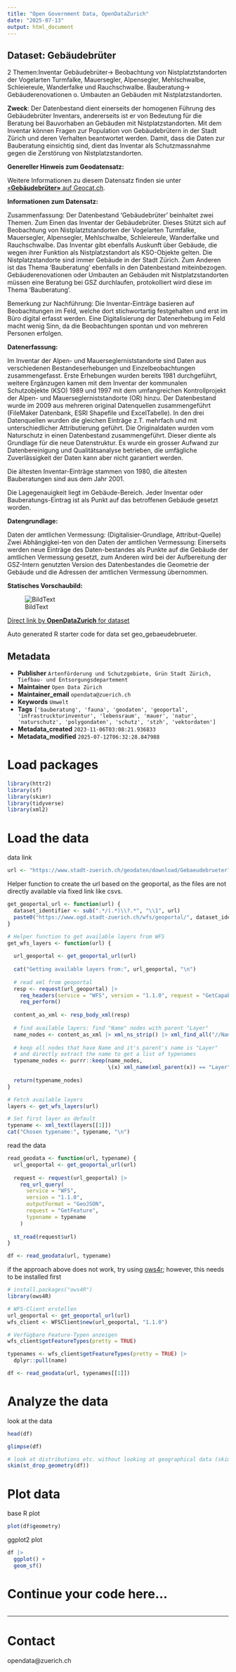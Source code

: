 ```yaml
---
title: "Open Government Data, OpenDataZurich"
date: "2025-07-13"
output: html_document
---
```


## Dataset: Gebäudebrüter

2 Themen:Inventar Gebäudebrüter-&gt; Beobachtung von Nistplatztstandorten der Vogelarten Turmfalke, Mauersegler, Alpensegler, Mehlschwalbe, Schleiereule, Wanderfalke und Rauchschwalbe.
Bauberatung-&gt; Gebäuderenovationen o. Umbauten an Gebäuden mit Nistplatzstandorten.

**Zweck**: Der Datenbestand dient einerseits der homogenen Führung des Gebäudebrüter Inventars, andererseits ist er von Bedeutung für die Beratung bei Bauvorhaben an Gebäuden mit Nistplatzstandorten. Mit dem Inventar können Fragen zur Population von Gebäudebrütern in der Stadt Zürich und deren Verhalten beantwortet werden. Damit, dass die Daten zur Bauberatung einsichtig sind, dient das Inventar als Schutzmassnahme gegen die Zerstörung von Nistplatzstandorten.

**Genereller Hinweis zum Geodatensatz:**


Weitere Informationen zu diesem Datensatz finden sie unter [«**Gebäudebrüter»** auf Geocat.ch](https://www.geocat.ch/geonetwork/srv/ger/catalog.search#/metadata/0bd44405-438a-81ea-103a-d8a244a4f34f).				
			   

**Informationen zum Datensatz:**

Zusammenfassung:
Der Datenbestand 'Gebäudebrüter' beinhaltet zwei Themen. Zum Einen das Inventar der Gebäudebrüter. Dieses Stützt sich auf Beobachtung von Nistplatztstandorten der Vogelarten Turmfalke, Mauersegler, Alpensegler, Mehlschwalbe, Schleiereule, Wanderfalke und Rauchschwalbe. Das Inventar gibt ebenfalls Auskunft über Gebäude, die wegen ihrer Funktion als Nistplatzstandort als KSO-Objekte gelten. Die Nistplatzstandorte sind immer Gebäude in der Stadt Zürich. Zum Anderen ist das Thema 'Bauberatung' ebenfalls in den Datenbestand miteinbezogen. Gebäuderenovationen oder Umbauten an Gebäuden mit Nistplatzstandorten müssen eine Beratung bei GSZ durchlaufen, protokolliert wird diese im Thema 'Bauberatung'.

Bemerkung zur Nachführung:
Die Inventar-Einträge basieren auf Beobachtungen im Feld, welche dort stichwortartig festgehalten und erst im Büro digital erfasst werden. Eine Digitalisierung der Datenerhebung im Feld macht wenig Sinn, da die Beobachtungen spontan und von mehreren Personen erfolgen.

**Datenerfassung:**

Im Inventar der Alpen- und Mauerseglerniststandorte sind Daten aus verschiedenen Bestandeserhebungen und Einzelbeobachtungen zusammengefasst. Erste Erhebungen wurden bereits 1981 durchgeführt, weitere Ergänzugen kamen mit dem Inventar der kommunalen Schutzobjekte (KSO) 1989 und 1997 mit dem umfangreichen Kontrollprojekt der Alpen- und Mauerseglerniststandorte (OR) hinzu.
Der Datenbestand wurde im 2009 aus mehreren original Datenquellen zusammengeführt (FileMaker Datenbank, ESRI Shapefile und ExcelTabelle). In den drei Datenquellen wurden die gleichen Einträge z.T. mehrfach und mit unterschiedlicher Attributierung geführt. Die Originaldaten wurden vom Naturschutz in einen Datenbestand zusammengeführt. Dieser diente als Grundlage für die neue Datenstruktur. Es wurde ein grosser Aufwand zur Datenbereinigung und Qualitätsanalyse betrieben, die umfägliche Zuverlässigkeit der Daten kann aber nicht garantiert werden.

Die ältesten Inventar-Einträge stammen von 1980, die ältesten Bauberatungen sind aus dem Jahr 2001.

Die Lagegenauigkeit liegt im Gebäude-Bereich. Jeder Inventar oder Bauberatungs-Eintrag ist als Punkt auf das betroffenen Gebäude gesetzt worden.

**Datengrundlage:**

Daten der amtlichen Vermessung: (Digitalisier-Grundlage, Attribut-Quelle) Zwei Abhängigkei-ten von den Daten der amtlichen Vermessung: Einerseits werden neue Einträge des Daten-bestandes als Punkte auf die Gebäude der amtlichen Vermessung gesetzt, zum Anderen wird bei der Aufbereitung der GSZ-Intern genutzten Version des Datenbestandes die Geometrie der Gebäude und die Adressen der amtlichen Vermessung übernommen.

**Statisches Vorschaubild:**

![BildText](https://www.gis.stadt-zuerich.ch/zueriplan_docs/geocat/0bd44405-438a-81ea-103a-d8a244a4f34f.png)



[Direct link by **OpenDataZurich** for dataset](https://data.stadt-zuerich.ch/dataset/geo_gebaeudebrueter)

Auto generated R starter code for data set geo_gebaeudebrueter.

## Metadata

- **Publisher** `Artenförderung und Schutzgebiete, Grün Stadt Zürich, Tiefbau- und Entsorgungsdepartement`
- **Maintainer** `Open Data Zürich`
- **Maintainer_email** `opendata@zuerich.ch`
- **Keywords** `Umwelt`
- **Tags** `['bauberatung', 'fauna', 'geodaten', 'geoportal', 'infrastruckturinventur', 'lebensraum', 'mauer', 'natur', 'naturschutz', 'polygondaten', 'schutz', 'stzh', 'vektordaten']`
- **Metadata_created** `2023-11-06T03:08:21.936833`
- **Metadata_modified** `2025-07-12T06:32:28.847988`


# Load packages

```r
library(httr2)
library(sf)
library(skimr)
library(tidyverse)
library(xml2)
```

# Load the data

data link
```r
url <- "https://www.stadt-zuerich.ch/geodaten/download/Gebaeudebrueter?format=geojson_link"
```


Helper function to create the url based on the geoportal, as the files are not directly available via fixed link like csvs.
```r
get_geoportal_url <- function(url) {
  dataset_identifier <- sub(".*/(.*)\\?.*", "\\1", url)
  paste0("https://www.ogd.stadt-zuerich.ch/wfs/geoportal/", dataset_identifier)
}
```

```r
# Helper function to get available layers from WFS
get_wfs_layers <- function(url) {
  
  url_geoportal <- get_geoportal_url(url)
  
  cat("Getting available layers from:", url_geoportal, "\n")
  
  # read xml from geoportal
  resp <- request(url_geoportal) |> 
    req_headers(service = "WFS", version = "1.1.0", request = "GetCapabilities") |> 
    req_perform()
  
  content_as_xml <- resp_body_xml(resp)
  
  # find available layers: find "Name" nodes with parent "Layer"
  name_nodes <- content_as_xml |> xml_ns_strip() |> xml_find_all("//Name")
  
  # keep all nodes that have Name and it's parent's name is "Layer"
  # and directly extract the name to get a list of typenames
  typename_nodes <- purrr::keep(name_nodes,
                                \(x) xml_name(xml_parent(x)) == "Layer")
  
  return(typename_nodes)
}

# Fetch available layers
layers <- get_wfs_layers(url)

# Set first layer as default
typename <- xml_text(layers[[1]])
cat("Chosen typename:", typename, "\n")
```

read the data
```r
read_geodata <- function(url, typename) {
  url_geoportal <- get_geoportal_url(url)
  
  request <- request(url_geoportal) |>
    req_url_query(
      service = "WFS",
      version = "1.1.0",
      outputFormat = "GeoJSON",
      request = "GetFeature",
      typename = typename
    )
  
  st_read(request$url)
}

df <- read_geodata(url, typename)
```

if the approach above does not work, try using [ows4r](https://eblondel.github.io/ows4R/); however, this needs to be installed first
```r
# install.packages("ows4R")
library(ows4R)

# WFS-Client erstellen
url_geoportal <- get_geoportal_url(url)
wfs_client <- WFSClient$new(url_geoportal, "1.1.0")

# Verfügbare Feature-Typen anzeigen
wfs_client$getFeatureTypes(pretty = TRUE)

typenames <- wfs_client$getFeatureTypes(pretty = TRUE) |> 
  dplyr::pull(name)

df <- read_geodata(url, typenames[[1]])
```

# Analyze the data

look at the data
```r
head(df)
```

```r
glimpse(df)
```

```r
# look at distributions etc. without looking at geographical data (skim cannot deal with geometries)
skim(st_drop_geometry(df))
```

# Plot data

base R plot
```r
plot(df$geometry)
```

ggplot2 plot
```r
df |>
  ggplot() +
  geom_sf()
```

# Continue your code here...

```r

```

------------------------------------------------------------------------

# Contact

opendata@zuerich.ch
